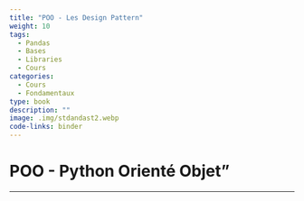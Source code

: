 ```yaml
---
title: "POO - Les Design Pattern"
weight: 10
tags:
  - Pandas
  - Bases
  - Libraries
  - Cours
categories:
  - Cours
  - Fondamentaux
type: book
description: ""
image: .img/stdandast2.webp
code-links: binder
---
```


# POO - Python Orienté Objet"

---

